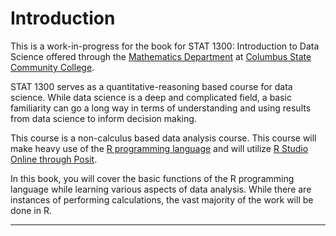 # Introduction {.unnumbered}

This is a work-in-progress for the book for STAT 1300: Introduction to Data Science offered through the [Mathematics Department](https://www.cscc.edu/academics/departments/math/) at [Columbus State Community College](https://www.cscc.edu).

STAT 1300 serves as a quantitative-reasoning based course for data science. While data science is a deep and complicated field, a basic familiarity can go a long way in terms of understanding and using results from data science to inform decision making.

This course is a non-calculus based data analysis course. This course will make heavy use of the [R programming language](https://www.r-project.org) and will utilize [R Studio Online through Posit](https://login.posit.cloud/login?redirect=%2F).

In this book, you will cover the basic functions of the R programming language while learning various aspects of data analysis. While there are instances of performing calculations, the vast majority of the work will be done in R.

------------------------------------------------------------------------
